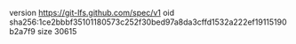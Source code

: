 version https://git-lfs.github.com/spec/v1
oid sha256:1ce2bbbf35101180573c252f30bed97a8da3cffd1532a222ef19115190b2a7f9
size 30615
